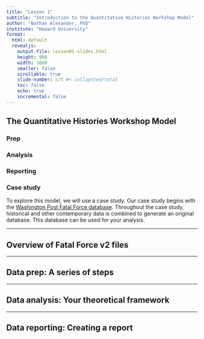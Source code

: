 ```yaml
---
title: "Lesson 1"
subtitle: "Introduction to the Quantitative Histories Workshop Model"
author: "Nathan Alexander, PhD"
institute: "Howard University"
format: 
  html: default
  revealjs:
    output-file: lesson01-slides.html
    height: 900
    width: 1600
    smaller: false
    scrollable: true
    slide-number: c/t #< collapsted/total
    toc: false
    echo: true
    incremental: false
---
```


## The Quantitative Histories Workshop Model

### Prep

### Analysis

### Reporting

### Case study

To explore this model, we will use a case study. Our case study begins with the [Washington Post Fatal Force database](https://github.com/washingtonpost/data-police-shootings){target="_blank"}. Throughout the case study, historical and other contemporary data is combined to generate an original database. This database can be used for your analysis.

---

## Overview of Fatal Force v2 files

---

## Data prep: A series of steps

---

## Data analysis: Your theoretical framework

---

## Data reporting: Creating a report
